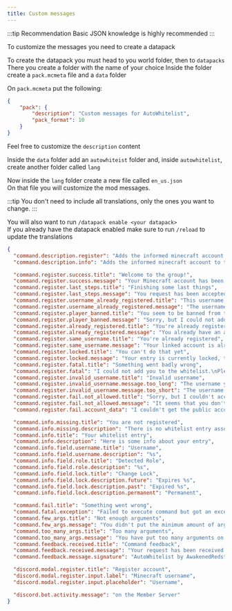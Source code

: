 ```yaml
---
title: Custom messages
---
```


:::tip Recommendation
  Basic JSON knowledge is highly recommended
:::

To customize the messages you need to create a datapack

To create the datapack you must head to you world folder, then to `datapacks`
There you create a folder with the name of your choice
Inside the folder create a `pack.mcmeta` file and a `data` folder

On `pack.mcmeta` put the following:
```json title="pack.mcmeta"
{
    "pack": {
        "description": "Custom messages for AutoWhitelist",
        "pack_format": 10
    }
}
```
Feel free to customize the `description` content

Inside the `data` folder add an `autowhiteist` folder and, inside `autowhitelist`, create another folder called `lang`

Now inside the `lang` folder create a new file called `en_us.json`<br/>
On that file you will customize the mod messages.

:::tip
  You don't need to include all translations, only the ones you want to change.
:::

You will also want to run `/datapack enable <your datapack>` <br/>
If you already have the datapack enabled make sure to run `/reload` to update the translations

```json title="en_us.json"
{
  "command.description.register": "Adds the informed minecraft account to the server whitelist.",
  "command.description.info": "Adds the informed minecraft account to the server whitelist.",

  "command.register.success.title": "Welcome to the group!",
  "command.register.success.message": "Your Minecraft account has been added to the whitelist.\n\n_Please remember that you can always get your entry removed if you break any rule._",
  "command.register.last_steps.title": "Finishing some last things",
  "command.register.last_steps.message": "You request has been accepted.\nPlease wait while I add you to the server whitelist.\nI'll let you know when everything is done.",
  "command.register.username_already_registered.title": "This username is already registered",
  "command.register.username_already_registered.message": "The username you inserted is already whitelisted on the server.",
  "command.register.player_banned.title": "You seem to be banned from the server",
  "command.register.player_banned.message": "Sorry, but I could not add you to the whitelist as the player with the username you inserted is be banned from the server.",
  "command.register.already_registered.title": "You're already registered",
  "command.register.already_registered.message": "You already have an account registered. Alt accounts aren't supported. If you want to change the account ask someone with OP on the server to remove your entry.",
  "command.register.same_username.title": "You're already registered",
  "command.register.same_username.message": "Your linked account is already the same as the one you're trying to register. If you want to change it run the command again with the new username.",
  "command.register.locked.title": "You can't do that yet",
  "command.register.locked.message": "Your entry is currently locked, the account will be unlocked %s.\nUntil then you can't change the linked account.",
  "command.register.fatal.title": "Something went badly wrong",
  "command.register.fatal": "I could not add you to the whitelist.\nPlease contact a moderator.\n\n%s",
  "command.register.invalid_username.title": "Invalid username",
  "command.register.invalid_username.message.too_long": "The username you inserted is too big, a **Minecraft Java Edition** username can be up to 16 characters.",
  "command.register.invalid_username.message.too_short": "The username you inserted is too small, a **Minecraft Java Edition** username has to be at least 3 characters long.",
  "command.register.fail.not_allowed.title": "Sorry, but I couldn't accept your request",
  "command.register.fail.not_allowed.message": "It seems that you don't have the required subscription/member level or don't have your Twitch/Youtube account linked to your Discord account.",
  "command.register.fail.account_data": "I couldn't get the public account data of \"%s\". Is it a valid **Minecraft Java Edition** username?\n_It is only possible to register Minecraft Java Edition accounts._",

  "command.info.missing.title": "You are not registered",
  "command.info.missing.description": "There is no whitelist entry associated with your discord user",
  "command.info.title": "Your whitelist entry",
  "command.info.description": "Here is some info about your entry",
  "command.info.field.username.title": "Username",
  "command.info.field.username.description": "%s",
  "command.info.field.role.title": "Detected Role",
  "command.info.field.role.description": "%s",
  "command.info.field.lock.title": "Change Lock",
  "command.info.field.lock.description.future": "Expires %s",
  "command.info.field.lock.description.past": "Expired %s",
  "command.info.field.lock.description.permanent": "Permanent",

  "command.fail.title": "Something went wrong",
  "command.fatal.exception": "Failed to execute command but got an exception\n```%s```### Please contact a moderator\n\nIf you are an admin, please check the mod configs, if the issue persists open an issue on the mod's [GitHub page](https://github.com/Awakened-Redstone/AutoWhitelist/issues)",
  "command.few_args.title": "Not enough arguments",
  "command.few_args.message": "You didn't put the minimum amount of arguments required.\nCheck the help command to see the command usage.",
  "command.too_many_args.title": "Too many arguments",
  "command.too_many_args.message": "You have put too many arguments on the command.\nCheck the help command to see the command usage.",
  "command.feedback.received.title": "Command feedback",
  "command.feedback.received.message": "Your request has been received and is being processed, if you don't get another feedback message within a minute than please contact a moderator.",
  "command.feedback.message.signature": "AutoWhitelist by AwakenedRedstone",

  "discord.modal.register.title": "Register account",
  "discord.modal.register.input.label": "Minecraft username",
  "discord.modal.register.input.placeholder": "Username",

  "discord.bot.activity.message": "on the Member Server"
}
```
